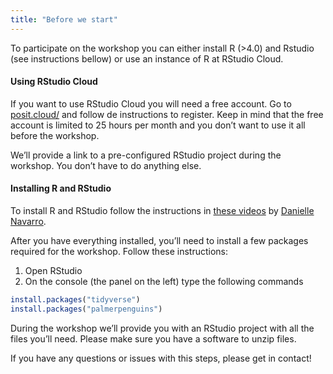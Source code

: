 ```yaml
---
title: "Before we start"
---
```


To participate on the workshop you can either install R (>4.0) and Rstudio (see instructions bellow) or use an instance of R at RStudio Cloud.

#### Using RStudio Cloud

If you want to use RStudio Cloud you will need a free account. Go to [posit.cloud/](https://posit.cloud/) and follow de instructions to register. Keep in mind that the free account is limited to 25 hours per month and you don't want to use it all before the workshop.

We'll provide a link to a pre-configured RStudio project during the workshop. You don't have to do anything else. 

#### Installing R and RStudio

To install R and RStudio follow the instructions in [these videos](https://www.youtube.com/playlist?list=PLRPB0ZzEYegOZivdelOuEn-R-XUN-DOjd) by [Danielle Navarro](https://djnavarro.net/).

After you have everything installed, you'll need to install a few packages required for the workshop. Follow these instructions:

1. Open RStudio
2. On the console (the panel on the left) type the following commands

```r
install.packages("tidyverse")
install.packages("palmerpenguins")
```

During the workshop we'll provide you with an RStudio project with all the files you'll need. Please make sure you have a software to unzip files. 

If you have any questions or issues with this steps, please get in contact! 
